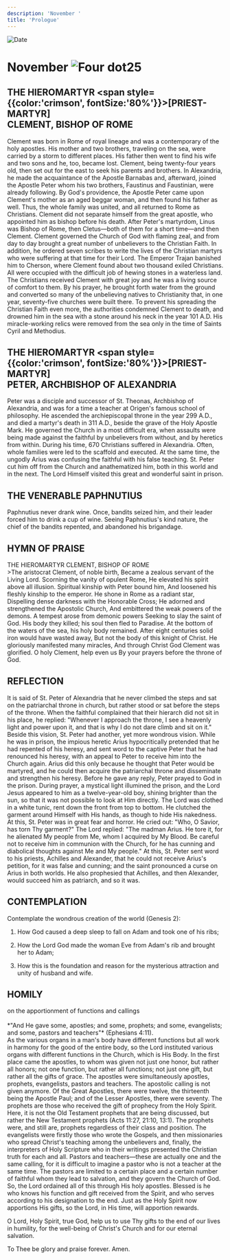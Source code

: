 ```yaml
---
description: 'November '
title: 'Prologue'
---
```


<RunningHead />
<Image src="/title-imprint.png" height={68} width={50} alt="Date" className="title-imprint"/>

# <div id="date">November <Image className="four-dot" src="/four-dot.png" height={15} width={15} alt="Four dot" />25</div>

## THE HIEROMARTYR <span style={{color:'crimson', fontSize:'80%'}}>[PRIEST-MARTYR]</span><br />CLEMENT, BISHOP OF ROME

Clement was born in Rome of royal lineage and was a contemporary of the holy apostles. His mother and two brothers, traveling on the sea, were carried by a storm to different places. His father then went to find his wife and two sons and he, too, became lost. Clement, being twenty-four years old, then set out for the east to seek his parents and brothers. In Alexandria, he made the acquaintance of the Apostle Barnabas and, afterward, joined the Apostle Peter whom his two brothers, Faustinus and Faustinian, were already following. By God's providence, the Apostle Peter came upon Clement's mother as an aged beggar woman, and then found his father as well. Thus, the whole family was united, and all returned to Rome as Christians. Clement did not separate himself from the great apostle, who appointed him as bishop before his death. After Peter's martyrdom, Linus was Bishop of Rome, then Cletus—both of them for a short time—and then Clement. Clement governed the Church of God with flaming zeal, and from day to day brought a great number of unbelievers to the Christian Faith. In addition, he ordered seven scribes to write the lives of the Christian martyrs who were suffering at that time for their Lord. The Emperor Trajan banished him to Cherson, where Clement found about two thousand exiled Christians. All were occupied with the difficult job of hewing stones in a waterless land. The Christians received Clement with great joy and he was a living source of comfort to them. By his prayer, he brought forth water from the ground and converted so many of the unbelieving natives to Christianity that, in one year, seventy-five churches were built there. To prevent his spreading the Christian Faith even more, the authorities condemned Clement to death, and drowned him in the sea with a stone around his neck in the year 101 A.D. His miracle-working relics were removed from the sea only in the time of Saints Cyril and Methodius.

## THE HIEROMARTYR <span style={{color:'crimson', fontSize:'80%'}}>[PRIEST-MARTYR]</span><br />PETER, ARCHBISHOP OF ALEXANDRIA

Peter was a disciple and successor of St. Theonas, Archbishop of Alexandria, and was for a time a teacher at Origen's famous school of philosophy. He ascended the archiepiscopal throne in the year 299 A.D., and died a martyr's death in 311 A.D., beside the grave of the Holy Apostle Mark. He governed the Church in a most difficult era, when assaults were being made against the faithful by unbelievers from without, and by heretics from within. During his time, 670 Christians suffered in Alexandria. Often, whole families were led to the scaffold and executed. At the same time, the ungodly Arius was confusing the faithful with his false teaching. St. Peter cut him off from the Church and anathematized him, both in this world and in the next. The Lord Himself visited this great and wonderful saint in prison.

## THE VENERABLE PAPHNUTIUS

Paphnutius never drank wine. Once, bandits seized him, and their leader forced him to drink a cup of wine. Seeing Paphnutius's kind nature, the chief of the bandits repented, and abandoned his brigandage.


## HYMN OF PRAISE
<div style={{textAlign:'center', color:'crimson', fontWeight:'bold'}}>
THE HIEROMARTYR CLEMENT, BISHOP OF ROME
</div>
>The aristocrat Clement, of noble birth,  
Became a zealous servant of the Living Lord.  
Scorning the vanity of opulent Rome,  
He elevated his spirit above all illusion.  
Spiritual kinship with Peter bound him,  
And loosened his fleshly kinship to the emperor.  
He shone in Rome as a radiant star,  
Dispelling dense darkness with the Honorable Cross;  
He adorned and strengthened the Apostolic Church,  
And embittered the weak powers of the demons.  
A tempest arose from demonic powers  
Seeking to slay the saint of God.  
His body they killed; his soul then fled to Paradise.  
At the bottom of the waters of the sea, his holy body remained.  
After eight centuries solid iron would have wasted away,  
But not the body of this knight of Christ.  
He gloriously manifested many miracles,  
And through Christ God Clement was glorified.  
O holy Clement, help even us  
By your prayers before the throne of God.  


## REFLECTION

It is said of St. Peter of Alexandria that he never climbed the steps and sat on the patriarchal throne in church, but rather stood or sat before the steps of the throne. When the faithful complained that their hierarch did not sit in his place, he replied: "Whenever I approach the throne, I see a heavenly light and power upon it, and that is why I do not dare climb and sit on it." Beside this vision, St. Peter had another, yet more wondrous vision. While he was in prison, the impious heretic Arius hypocritically pretended that he had repented of his heresy, and sent word to the captive Peter that he had renounced his heresy, with an appeal to Peter to receive him into the Church again. Arius did this only because he thought that Peter would be martyred, and he could then acquire the patriarchal throne and disseminate and strengthen his heresy. Before he gave any reply, Peter prayed to God in the prison. During prayer, a mystical light illumined the prison, and the Lord Jesus appeared to him as a twelve-year-old boy, shining brighter than the sun, so that it was not possible to look at Him directly. The Lord was clothed in a white tunic, rent down the front from top to bottom. He clutched the garment around Himself with His hands, as though to hide His nakedness. At this, St. Peter was in great fear and horror. He cried out: "Who, O Savior, has torn Thy garment?" The Lord replied: "The madman Arius. He tore it, for he alienated My people from Me, whom I acquired by My Blood. Be careful not to receive him in communion with the Church, for he has cunning and diabolical thoughts against Me and My people." At this, St. Peter sent word to his priests, Achilles and Alexander, that he could not receive Arius's petition, for it was false and cunning; and the saint pronounced a curse on Arius in both worlds. He also prophesied that Achilles, and then Alexander, would succeed him as patriarch, and so it was.


## CONTEMPLATION

Contemplate the wondrous creation of the world (Genesis 2):

1. How God caused a deep sleep to fall on Adam and took one of his ribs;

2. How the Lord God made the woman Eve from Adam's rib and brought her to Adam;

3. How this is the foundation and reason for the mysterious attraction and unity of husband and wife.


## HOMILY
<div style={{textAlign:'center', color:'crimson', fontWeight:'bold'}}>
on the apportionment of functions and callings
</div>
<br />
<div style={{textAlign:'right'}}>
*"And He gave some, apostles; and some, prophets; and some, evangelists; and some, pastors and teachers"* (Ephesians 4:11).
</div>
As the various organs in a man's body have different functions but all work in harmony for the good of the entire body, so the Lord instituted various organs with different functions in the Church, which is His Body. In the first place came the apostles, to whom was given not just one honor, but rather all honors; not one function, but rather all functions; not just one gift, but rather all the gifts of grace. The apostles were simultaneously apostles, prophets, evangelists, pastors and teachers. The apostolic calling is not given anymore. Of the Great Apostles, there were twelve, the thirteenth being the Apostle Paul; and of the Lesser Apostles, there were seventy. The prophets are those who received the gift of prophecy from the Holy Spirit. Here, it is not the Old Testament prophets that are being discussed, but rather the New Testament prophets (Acts 11:27, 21:10, 13:1). The prophets were, and still are, prophets regardless of their class and position. The evangelists were firstly those who wrote the Gospels, and then missionaries who spread Christ's teaching among the unbelievers and, finally, the interpreters of Holy Scripture who in their writings presented the Christian truth for each and all. Pastors and teachers—these are actually one and the same calling, for it is difficult to imagine a pastor who is not a teacher at the same time. The pastors are limited to a certain place and a certain number of faithful whom they lead to salvation, and they govern the Church of God. So, the Lord ordained all of this through His holy apostles. Blessed is he who knows his function and gift received from the Spirit, and who serves according to his designation to the end. Just as the Holy Spirit now apportions His gifts, so the Lord, in His time, will apportion rewards.

O Lord, Holy Spirit, true God, help us to use Thy gifts to the end of our lives in humility, for the well-being of Christ's Church and for our eternal salvation.

To Thee be glory and praise forever. Amen.